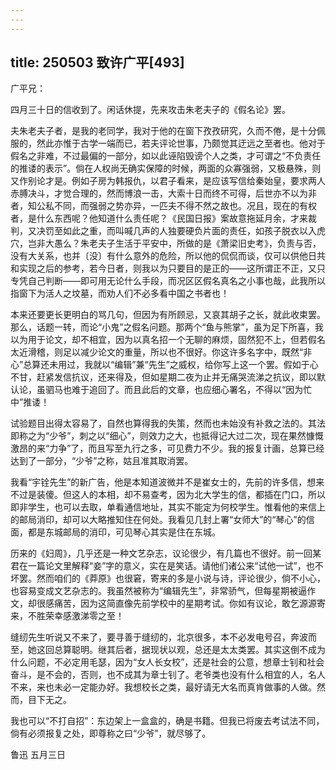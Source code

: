 ```yaml
---
---
---
```

title: 250503 致许广平[493]
---




广平兄：

四月三十日的信收到了。闲话休提，先来攻击朱老夫子的《假名论》罢。

夫朱老夫子者，是我的老同学，我对于他的在窗下孜孜研究，久而不倦，是十分佩服的，然此亦惟于古学一端而已，若夫评论世事，乃颇觉其迂远之至者也。他对于假名之非难，不过最偏的一部分，如以此诬陷毁谤个人之类，才可谓之“不负责任的推诿的表示”。倘在人权尚无确实保障的时候，两面的众寡强弱，又极悬殊，则又作别论才是。例如子房为韩报仇，以君子看来，是应该写信给秦始皇，要求两人赤膊决斗，才觉合理的，然而博浪一击，大索十日而终不可得，后世亦不以为非者，知公私不同，而强弱之势亦异，一匹夫不得不然之故也。况且，现在的有权者，是什么东西呢？他知道什么责任呢？《民国日报》案故意拖延月余，才来裁判，又决罚至如此之重，而叫喊几声的人独要硬负片面的责任，如孩子脱衣以入虎穴，岂非大愚么？朱老夫子生活于平安中，所做的是《萧梁旧史考》，负责与否，没有大关系，也并〔没〕有什么意外的危险，所以他的侃侃而谈，仅可以供他日共和实现之后的参考，若今日者，则我以为只要目的是正的——这所谓正不正，又只专凭自己判断——即可用无论什么手段，而况区区假名真名之小事也哉，此我所以指窗下为活人之坟墓，而劝人们不必多看中国之书者也！

本来还要更长更明白的骂几句，但因为有所顾忌，又哀其胡子之长，就此收束罢。那么，话题一转，而论“小鬼”之假名问题。那两个“鱼与熊掌”，虽为足下所喜，我以为用于论文，却不相宜，因为以真名招一个无聊的麻烦，固然犯不上，但若假名太近滑稽，则足以减少论文的重量，所以也不很好。你这许多名字中，既然“非心”总算还未用过，我就以“编辑”兼“先生”之威权，给你写上这一个罢。假如于心不甘，赶紧发信抗议，还来得及，但如星期二夜为止并无痛哭流涕之抗议，即以默认论，虽驷马也难于追回了。而且此后的文章，也应细心署名，不得以“因为忙中”推诿！

试验题目出得太容易了，自然也算得我的失策，然而也未始没有补救之法的。其法即称之为“少爷”，刺之以“细心”，则效力之大，也抵得记大过二次，现在果然慷慨激昂的来“力争”了，而且写至九行之多，可见费力不少。我的报复计画，总算已经达到了一部分，“少爷”之称，姑且准其取消罢。

我看“宇铨先生”的新广告，他是本知道波微并不是崔女士的，先前的许多信，想来不过是装傻。但这人的本相，却不易查考，因为北大学生的信，都插在门口，所以即非学生，也可以去取，单看通信地址，其实不能定为何校学生。惟看他的来信上的邮局消印，却可以大略推知住在何处。我看见几封上署“女师大”的“琴心”的信面，都是东城邮局的消印，可见琴心其实是住在东城。

历来的《妇周》，几乎还是一种文艺杂志，议论很少，有几篇也不很好。前一回某君在一篇论文里解释“妾”字的意义，实在是笑话。请他们诸公来“试他一试”，也不坏罢。然而咱们的《莽原》也很窘，寄来的多是小说与诗，评论很少，倘不小心，也容易变成文艺杂志的。我虽然被称为“编辑先生”，非常骄气，但每星期被逼作文，却很感痛苦，因为这简直像先前学校中的星期考试。你如有议论，敢乞源源寄来，不胜荣幸感激涕零之至！

缝纫先生听说又不来了，要寻善于缝纫的，北京很多，本不必发电号召，奔波而至，她这回总算聪明。继其后者，据现状以观，总还是太太类罢。其实这倒不成为什么问题，不必定用毛瑟，因为“女人长女校”，还是社会的公意，想章士钊和社会奋斗，是不会的，否则，也不成其为章士钊了。老爷类也没有什么相宜的人，名人不来，来也未必一定能办好。我想校长之类，最好请无大名而真肯做事的人做。然而，目下无之。

我也可以“不打自招”：东边架上一盒盒的，确是书籍。但我已将废去考试法不同，倘有必须报复之处，即尊称之曰“少爷”，就尽够了。

鲁迅 五月三日